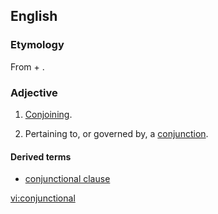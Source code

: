 ==English==

===Etymology===
From {{term|conjunction}} + {{term|-al}}.

===Adjective===
{{en-adj|-}}

# [[conjoin|Conjoin]]ing.
# {{linguistics}} Pertaining to, or governed by, a [[conjunction]].

====Derived terms====
* [[conjunctional clause]]

[[vi:conjunctional]]